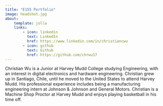 ```yaml
---
title: "E155 Portfolio"
image: headshot.jpg
about:
    template: jolla
    links:
        - icon: linkedin
          text: LinkedIn
          href: https://www.linkedin.com/in/christiancwu
        - icon: github
          text: Github
          href: https://github.com/chrwu17
---
```

Christian Wu is a Junior at Harvey Mudd College studying Engineering, with an interest in digital electronics and hardware engineering. Christian grew up in Santiago, Chile, until he moved to the United States to attend Harvey Mudd. His professional experience includes being a manufacturing engineering intern at Johnson & Johnson and General Motors. Christian is a Machine Shop Proctor at Harvey Mudd and enjoys playing basketball in his time off. 